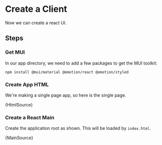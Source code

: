 
# Create a Client

Now we can create a react UI.

## Steps

### Get MUI

In our app directory, we need to add a few packages to get the MUI toolkit:

```shell
npm install @mui/material @emotion/react @emotion/styled
```

### Create App HTML

We're making a single page app, so here is the single page.

<CodeBlock language="html" title="index.html">
  {HtmlSource}
</CodeBlock>

### Create a React Main

Create the application root as shown. This will be loaded by `index.html`.

<CodeBlock language="typescript" title="./src/client/main.tsx">
  {MainSource}
</CodeBlock>